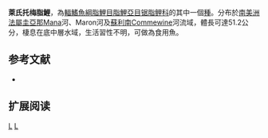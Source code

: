 {{Speciesbox 
| genus = Tometes
| species = lebaili
| status = NE
| status_system = IUCN3.1
| authority =  [[Jégu|Jégu]], [[Keith|Keith]] & [[Belmont-Jégu|Belmont-Jégu]], 2002
| synonyms = 
}}
'''萊氏托梅脂鯉'''，為[[輻鰭魚綱|輻鰭魚綱]][[脂鯉目|脂鯉目]][[脂鯉亞目|脂鯉亞目]][[锯脂鲤科|锯脂鲤科]]的其中一個[[種|種]]。分布於[[南美洲|南美洲]][[法屬圭亞那|法屬圭亞那]]Mana河、Maron河及[[蘇利南|蘇利南]]Commewine河流域，體長可達51.2公分，棲息在底中層水域，生活習性不明，可做為食用魚。

==参考文献==
{{refbegin}}
*{{FishBase_species|genus=Tometes|species=lebaili|year=2014|month=1}}
{{refend}}

== 扩展阅读 ==
{{refbegin}}
{{wikispecies-inline|Tometes lebaili|萊氏托梅脂鯉}}
{{refend}}

{{Taxonbar|from=Q5685924}}

[[Category:食用魚|L]]
[[Category:托梅脂鯉屬|L]]


{{魚類小作品}}